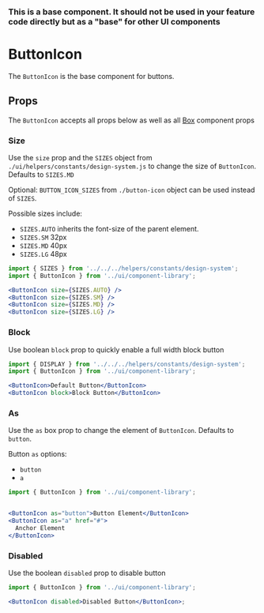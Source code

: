 
### This is a base component. It should not be used in your feature code directly but as a "base" for other UI components

# ButtonIcon

The `ButtonIcon` is the base component for buttons.

<Canvas>
  <Story id="ui-components-component-library-button-icon-button-icon-stories-js--default-story" />
</Canvas>

## Props

The `ButtonIcon` accepts all props below as well as all [Box](/docs/ui-components-ui-box-box-stories-js--default-story#props) component props

<ArgsTable of={ButtonIcon} />

### Size

Use the `size` prop and the `SIZES` object from `./ui/helpers/constants/design-system.js`
to change the size of `ButtonIcon`. Defaults to `SIZES.MD`

Optional: `BUTTON_ICON_SIZES` from `./button-icon` object can be used instead of `SIZES`.

Possible sizes include:

- `SIZES.AUTO` inherits the font-size of the parent element.
- `SIZES.SM` 32px
- `SIZES.MD` 40px
- `SIZES.LG` 48px

<Canvas>
  <Story id="ui-components-component-library-button-icon-button-icon-stories-js--size" />
</Canvas>

```jsx
import { SIZES } from '../../../helpers/constants/design-system';
import { ButtonIcon } from '../ui/component-library';

<ButtonIcon size={SIZES.AUTO} />
<ButtonIcon size={SIZES.SM} />
<ButtonIcon size={SIZES.MD} />
<ButtonIcon size={SIZES.LG} />
```

### Block

Use boolean `block` prop to quickly enable a full width block button

<Canvas>
  <Story id="ui-components-component-library-button-icon-button-icon-stories-js--block" />
</Canvas>

```jsx
import { DISPLAY } from '../../../helpers/constants/design-system';
import { ButtonIcon } from '../ui/component-library';

<ButtonIcon>Default Button</ButtonIcon>
<ButtonIcon block>Block Button</ButtonIcon>
```

### As

Use the `as` box prop to change the element of `ButtonIcon`. Defaults to `button`.

Button `as` options:

- `button`
- `a`

<Canvas>
  <Story id="ui-components-component-library-button-icon-button-icon-stories-js--as" />
</Canvas>

```jsx
import { ButtonIcon } from '../ui/component-library';


<ButtonIcon as="button">Button Element</ButtonIcon>
<ButtonIcon as="a" href="#">
  Anchor Element
</ButtonIcon>
```

### Disabled

Use the boolean `disabled` prop to disable button

<Canvas>
  <Story id="ui-components-component-library-button-icon-button-icon-stories-js--disabled" />
</Canvas>

```jsx
import { ButtonIcon } from '../ui/component-library';

<ButtonIcon disabled>Disabled Button</ButtonIcon>;
```
